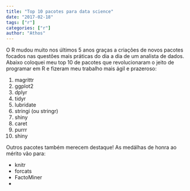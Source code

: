 ```yaml
---
title: "Top 10 pacotes para data science"
date: "2017-02-18"
tags: ["r"]
categories: ["r"]
author: "Athos"
---
```


O R mudou muito nos últimos 5 anos graças a criações de novos pacotes focados nas questões mais práticas do dia a dia de um analista de dados. Abaixo coloquei meu top 10 de pacotes que revolucionaram o jeito de programar em R e fizeram meu trabalho mais ágil e prazeroso:

1. magrittr
2. ggplot2
3. dplyr
4. tidyr
5. lubridate
6. stringi (ou stringr)
7. shiny
8. caret
9. purrr
10. shiny

Outros pacotes também merecem destaque! As medálhas de honra ao mérito vão para:

- knitr
- forcats
- FactoMiner
- 
